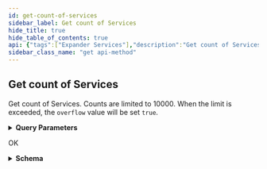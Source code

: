 ```yaml
---
id: get-count-of-services
sidebar_label: Get count of Services
hide_title: true
hide_table_of_contents: true
api: {"tags":["Expander Services"],"description":"Get count of Services. Counts are limited to 10000. When the limit is exceeded, the `overflow` value will be set `true`.","operationId":"getServicesCount","parameters":[{"name":"queryId","in":"query","description":"ID of previously stored query","required":false,"schema":{"type":"string","format":"uuid"}},{"name":"businessUnitId","in":"query","description":"Comma-separated string; Returns only results whose Business Unit's ID falls in the provided list. NOTE: If omitted, the API will return results for all Business Units the user has permissions to view. Cannot be used with businessUnitId! or businessUnitName!.","required":false,"schema":{"maxItems":500,"minItems":0,"uniqueItems":true,"type":"array","items":{"type":"string","format":"uuid"}}},{"name":"businessUnitName","in":"query","description":"Comma-separated string; Returns only results whose Business Unit's Name falls in the provided list. NOTE: If omitted, the API will return results for all Business Units the user has permissions to view. Cannot be used with businessUnitId! or businessUnitName!.","required":false,"schema":{"maxItems":500,"minItems":0,"uniqueItems":true,"type":"array","items":{"type":"string"}}},{"name":"businessUnitId!","in":"query","description":"Comma-separated string; Returns only results whose Business Unit's ID are other than the provided list. NOTE: If omitted, the API will return results for all Business Units the user has permissions to view. Cannot be used with businessUnitId or businessUnitName.","required":false,"schema":{"maxItems":500,"minItems":0,"uniqueItems":true,"type":"array","items":{"type":"string","format":"uuid"}}},{"name":"businessUnitName!","in":"query","description":"Comma-separated string; Returns only results whose Business Unit's Name are other than the provided list. NOTE: If omitted, the API will return results for all Business Units the user has permissions to view. Cannot be used with businessUnitId or businessUnitName.","required":false,"schema":{"maxItems":500,"minItems":0,"uniqueItems":true,"type":"array","items":{"type":"string"}}},{"name":"tagId","in":"query","description":"Comma-separated string; Returns any assets with a tagId in the provided set. Cannot be used with tagId! or tagName!.","required":false,"schema":{"maxItems":500,"minItems":0,"uniqueItems":true,"type":"array","items":{"type":"string","format":"uuid"}}},{"name":"tagName","in":"query","description":"Comma-separated string; Returns any assets with a tagName in the provided set. Cannot be used with tagId! or tagName!.","required":false,"schema":{"maxItems":500,"minItems":0,"uniqueItems":true,"type":"array","items":{"type":"string"}}},{"name":"tagId!","in":"query","description":"Comma-separated string; Returns any assets with a tagId other than the provided set. Cannot be used with tagId or tagName.","required":false,"schema":{"maxItems":500,"minItems":0,"uniqueItems":true,"type":"array","items":{"type":"string","format":"uuid"}}},{"name":"tagName!","in":"query","description":"Comma-separated string; Returns any assets with a tagName other than the provided set. Cannot be used with tagId or tagName.","required":false,"schema":{"maxItems":500,"minItems":0,"uniqueItems":true,"type":"array","items":{"type":"string"}}},{"name":"providerId","in":"query","description":"Comma-separated string; Returns only results that were found on the given providers. Cannot be used with providerName! or providerId!.","required":false,"schema":{"maxItems":500,"minItems":0,"uniqueItems":true,"type":"array","items":{"type":"string"}}},{"name":"providerName","in":"query","description":"Comma-separated string; Returns only results that were found on the given providers. Cannot be used with providerName! or providerId!.","required":false,"schema":{"maxItems":500,"minItems":0,"uniqueItems":true,"type":"array","items":{"type":"string"}}},{"name":"providerId!","in":"query","description":"Comma-separated string; Returns only results that were found on providers other than the given ones. Cannot be used with providerName or providerId.","required":false,"schema":{"maxItems":500,"minItems":0,"uniqueItems":true,"type":"array","items":{"type":"string"}}},{"name":"providerName!","in":"query","description":"Comma-separated string; Returns only results that were found on providers other than the given ones. Cannot be used with providerName or providerId.","required":false,"schema":{"maxItems":500,"minItems":0,"uniqueItems":true,"type":"array","items":{"type":"string"}}},{"name":"classificationId","in":"query","description":"Comma-separated string; Returns records with the specified service classifications. Cannot be used with classificationId!.","required":false,"schema":{"maxItems":500,"minItems":0,"uniqueItems":true,"type":"array","items":{"type":"string"}}},{"name":"classificationId!","in":"query","description":"Comma-separated string; Returns records with service classification other than the ones specified. Cannot be used with classificationId.","required":false,"schema":{"maxItems":500,"minItems":0,"uniqueItems":true,"type":"array","items":{"type":"string"}}},{"name":"ipSearch","in":"query","description":"Search for records with ip values in the specified subnets. Cannot be used with ipSearch!.","required":false,"schema":{"maxItems":500,"minItems":0,"uniqueItems":true,"type":"array","items":{"type":"string"}}},{"name":"ipSearch!","in":"query","description":"Search for records with ip values not in the specified subnets. Cannot be used with ipSearch.","required":false,"schema":{"maxItems":500,"minItems":0,"uniqueItems":true,"type":"array","items":{"type":"string"}}},{"name":"domainSearch","in":"query","description":"Comma-separated string; Search for given domain values via substring match. Surround with quotation marks for an exact search. Cannot be used with domainSearch!.","required":false,"schema":{"maxItems":500,"minItems":0,"uniqueItems":true,"type":"array","items":{"type":"string"}}},{"name":"domainSearch!","in":"query","description":"Comma-separated string; Search for results with domains that do not match (by substring) these values. Surround with quotation marks for an exact search. Cannot be used with domainSearch.","required":false,"schema":{"maxItems":500,"minItems":0,"uniqueItems":true,"type":"array","items":{"type":"string"}}},{"name":"contentSearch","in":"query","description":"Search for assets via content match","required":false,"schema":{"type":"string"}},{"name":"countryCode","in":"query","description":"Comma-separated string of ISO-3166 two character country codes; Returns any assets with an IP located in a country in the provided set. Cannot be used with countryCode!.","required":false,"schema":{"maxItems":500,"minItems":0,"uniqueItems":true,"type":"array","items":{"type":"string"}}},{"name":"countryCode!","in":"query","description":"Comma-separated string of ISO-3166 two character country codes; Returns any assets with an IP located in a country other than in the provided set. Cannot be used with countryCode.","required":false,"schema":{"maxItems":500,"minItems":0,"uniqueItems":true,"type":"array","items":{"type":"string"}}},{"name":"activityStatus","in":"query","description":"Status describing state of the service (Active, Inactive). Cannot be used with activityStatus!.","required":false,"schema":{"maxItems":3,"minItems":0,"uniqueItems":true,"type":"array","items":{"type":"string"}}},{"name":"activityStatus!","in":"query","description":"Status describing state of the service (Active, Inactive). Cannot be used with activityStatus.","required":false,"schema":{"maxItems":3,"minItems":0,"uniqueItems":true,"type":"array","items":{"type":"string"}}},{"name":"discoveryType","in":"query","description":"Describes the way a service was discovered (ColocatedOnIp, DirectlyDiscovered). Cannot be used with discoveryType!.","required":false,"schema":{"maxItems":3,"minItems":0,"uniqueItems":true,"type":"array","items":{"type":"string"}}},{"name":"discoveryType!","in":"query","description":"Describes the way a service was discovered (ColocatedOnIp, DirectlyDiscovered). Cannot be used with discoveryType.","required":false,"schema":{"maxItems":3,"minItems":0,"uniqueItems":true,"type":"array","items":{"type":"string"}}},{"name":"portNumber","in":"query","description":"Comma separated string; Returns assets located on the specified port. Cannot be used with portNumber!.","required":false,"schema":{"maxItems":500,"minItems":0,"uniqueItems":true,"type":"array","items":{"type":"string"}}},{"name":"portNumber!","in":"query","description":"Comma separated string; Returns assets located on a port other than the specified port(s). Cannot be used with portNumber.","required":false,"schema":{"maxItems":500,"minItems":0,"uniqueItems":true,"type":"array","items":{"type":"string"}}},{"name":"cloudManagementStatus","in":"query","description":"Comma-separated string; Returns only services whose cloud management status matches one of the given value(s). Cannot be used with cloudManagementStatus!.","required":false,"schema":{"maxItems":3,"minItems":0,"uniqueItems":true,"type":"array","items":{"type":"string"}}},{"name":"cloudManagementStatus!","in":"query","description":"Comma-separated string; Returns only services whose cloud management status is other than the given value(s). Cannot be used with cloudManagementStatus.","required":false,"schema":{"maxItems":3,"minItems":0,"uniqueItems":true,"type":"array","items":{"type":"string"}}},{"name":"networkType","in":"query","description":"Comma-separated string; Returns only services whose network type matches one of the given value(s). Cannot be used with networkType!.","required":false,"schema":{"maxItems":3,"minItems":0,"uniqueItems":true,"type":"array","items":{"type":"string"}}},{"name":"networkType!","in":"query","description":"Comma-separated string; Returns only services whose network type is other than the given value(s). Cannot be used with networkType.","required":false,"schema":{"maxItems":3,"minItems":0,"uniqueItems":true,"type":"array","items":{"type":"string"}}},{"name":"hostingEnvironment","in":"query","description":"Comma-separated string; Returns only services whose hosting environment (OnPrem, Cloud) matches one of the given value(s). Cannot be used with hostingEnvironment!.","required":false,"schema":{"maxItems":3,"minItems":0,"uniqueItems":true,"type":"array","items":{"type":"string"}}},{"name":"hostingEnvironment!","in":"query","description":"Comma-separated string; Returns only services whose hosting environment (OnPrem, Cloud) is other than the given value(s). Cannot be used with hostingEnvironment.","required":false,"schema":{"maxItems":3,"minItems":0,"uniqueItems":true,"type":"array","items":{"type":"string"}}},{"name":"inferredCveId","in":"query","description":"Comma-separated string; Returns records with the specified inferred CVE IDs.","required":false,"schema":{"maxItems":500,"minItems":0,"uniqueItems":true,"type":"array","items":{"type":"string"}}}],"responses":{"200":{"description":"OK","content":{"application/json":{"schema":{"required":["count","overflow"],"type":"object","properties":{"count":{"type":"integer","format":"int32"},"overflow":{"type":"boolean"}}}}}}},"method":"get","path":"/api/v1/services/services/count","servers":[{"url":"https://expander.expanse.co"}],"security":[{"Bearer":[]}],"securitySchemes":{"ClientCredentials":{"type":"oauth2","description":"For more information on how to retrieve client credentials, visit the Xpanse [TechDocs](https://docs.paloaltonetworks.com/cortex/cortex-xpanse/cortex-xpanse-user-guide/apis-and-integrations-main/expander-apis-and-integrations/expander-apis.html#expander-apis). This is the preferred method for retrieving a JWT for Xpanse APIs. There will be significant customer communications and a lengthy migration period before refresh token support is removed in favor of the client credentials flow.\n\nExchange a `client_id` and `client_secret` for an `access_token` (JWT) that can be passed to all Xpanse APIs. See [Get Access Token from Client Credentials](#operation/getAccessToken) for more info.","flows":{"clientCredentials":{"tokenUrl":"/api/oauth2/RequestToken","scopes":{"scope-xpanse":"access Xpanse APIs"}}}},"RefreshToken-Deprecated":{"type":"apiKey","description":"Xpanse APIs continue to support this JWT retrieval method alongside the preferred client credentials flow. There will be significant customer communications and a lengthy migration period before refresh token support is removed in favor of the client credentials flow.\n\nProvide a valid Xpanse-provided refresh token to access `/api/v1/idToken/`. This route will generate a JWT token that can be used with the other api endpoints.\n\nExample: `Authorization: Bearer <refreshToken>`","name":"Authorization","in":"header"},"Bearer":{"type":"http","description":"To access Xpanse APIs, a valid access token (JWT) must be included in every request\nin the `Authorization` header, which is retrieved by going through the client credentials flow (preferred method of JWT retrieval).\n\nThe value for this header should be `Bearer <access_token>`, where the token is the base64-encoded JSON Web Token returned as the `access_token` field in the client credentials flow.","name":"Authorization","in":"header","scheme":"bearer","bearerFormat":"JWT"}},"info":{"title":"Services","description":"API for interacting with Services on your network","termsOfService":"https://www.paloaltonetworks.com/content/dam/pan/en_US/assets/pdf/legal/palo-alto-networks-end-user-license-agreement-eula.pdf","contact":{"name":"API Support","url":"https://docs.paloaltonetworks.com/cortex/cortex-xpanse/cortex-xpanse-user-guide/apis-and-integrations-main/expander-apis-and-integrations/expander-apis.html#expander-apis","email":"expanse-support@paloaltonetworks.com"},"version":"1.0.0"},"postman":{"name":"Get count of Services","description":{"content":"Get count of Services. Counts are limited to 10000. When the limit is exceeded, the `overflow` value will be set `true`.","type":"text/plain"},"url":{"path":["api","v1","services","services","count"],"host":["{{baseUrl}}"],"query":[{"disabled":false,"description":{"content":"ID of previously stored query","type":"text/plain"},"key":"queryId","value":""},{"disabled":false,"description":{"content":"Comma-separated string; Returns only results whose Business Unit's ID falls in the provided list. NOTE: If omitted, the API will return results for all Business Units the user has permissions to view. Cannot be used with businessUnitId! or businessUnitName!.","type":"text/plain"},"key":"businessUnitId","value":""},{"disabled":false,"description":{"content":"Comma-separated string; Returns only results whose Business Unit's Name falls in the provided list. NOTE: If omitted, the API will return results for all Business Units the user has permissions to view. Cannot be used with businessUnitId! or businessUnitName!.","type":"text/plain"},"key":"businessUnitName","value":""},{"disabled":false,"description":{"content":"Comma-separated string; Returns only results whose Business Unit's ID are other than the provided list. NOTE: If omitted, the API will return results for all Business Units the user has permissions to view. Cannot be used with businessUnitId or businessUnitName.","type":"text/plain"},"key":"businessUnitId!","value":""},{"disabled":false,"description":{"content":"Comma-separated string; Returns only results whose Business Unit's Name are other than the provided list. NOTE: If omitted, the API will return results for all Business Units the user has permissions to view. Cannot be used with businessUnitId or businessUnitName.","type":"text/plain"},"key":"businessUnitName!","value":""},{"disabled":false,"description":{"content":"Comma-separated string; Returns any assets with a tagId in the provided set. Cannot be used with tagId! or tagName!.","type":"text/plain"},"key":"tagId","value":""},{"disabled":false,"description":{"content":"Comma-separated string; Returns any assets with a tagName in the provided set. Cannot be used with tagId! or tagName!.","type":"text/plain"},"key":"tagName","value":""},{"disabled":false,"description":{"content":"Comma-separated string; Returns any assets with a tagId other than the provided set. Cannot be used with tagId or tagName.","type":"text/plain"},"key":"tagId!","value":""},{"disabled":false,"description":{"content":"Comma-separated string; Returns any assets with a tagName other than the provided set. Cannot be used with tagId or tagName.","type":"text/plain"},"key":"tagName!","value":""},{"disabled":false,"description":{"content":"Comma-separated string; Returns only results that were found on the given providers. Cannot be used with providerName! or providerId!.","type":"text/plain"},"key":"providerId","value":""},{"disabled":false,"description":{"content":"Comma-separated string; Returns only results that were found on the given providers. Cannot be used with providerName! or providerId!.","type":"text/plain"},"key":"providerName","value":""},{"disabled":false,"description":{"content":"Comma-separated string; Returns only results that were found on providers other than the given ones. Cannot be used with providerName or providerId.","type":"text/plain"},"key":"providerId!","value":""},{"disabled":false,"description":{"content":"Comma-separated string; Returns only results that were found on providers other than the given ones. Cannot be used with providerName or providerId.","type":"text/plain"},"key":"providerName!","value":""},{"disabled":false,"description":{"content":"Comma-separated string; Returns records with the specified service classifications. Cannot be used with classificationId!.","type":"text/plain"},"key":"classificationId","value":""},{"disabled":false,"description":{"content":"Comma-separated string; Returns records with service classification other than the ones specified. Cannot be used with classificationId.","type":"text/plain"},"key":"classificationId!","value":""},{"disabled":false,"description":{"content":"Search for records with ip values in the specified subnets. Cannot be used with ipSearch!.","type":"text/plain"},"key":"ipSearch","value":""},{"disabled":false,"description":{"content":"Search for records with ip values not in the specified subnets. Cannot be used with ipSearch.","type":"text/plain"},"key":"ipSearch!","value":""},{"disabled":false,"description":{"content":"Comma-separated string; Search for given domain values via substring match. Surround with quotation marks for an exact search. Cannot be used with domainSearch!.","type":"text/plain"},"key":"domainSearch","value":""},{"disabled":false,"description":{"content":"Comma-separated string; Search for results with domains that do not match (by substring) these values. Surround with quotation marks for an exact search. Cannot be used with domainSearch.","type":"text/plain"},"key":"domainSearch!","value":""},{"disabled":false,"description":{"content":"Search for assets via content match","type":"text/plain"},"key":"contentSearch","value":""},{"disabled":false,"description":{"content":"Comma-separated string of ISO-3166 two character country codes; Returns any assets with an IP located in a country in the provided set. Cannot be used with countryCode!.","type":"text/plain"},"key":"countryCode","value":""},{"disabled":false,"description":{"content":"Comma-separated string of ISO-3166 two character country codes; Returns any assets with an IP located in a country other than in the provided set. Cannot be used with countryCode.","type":"text/plain"},"key":"countryCode!","value":""},{"disabled":false,"description":{"content":"Status describing state of the service (Active, Inactive). Cannot be used with activityStatus!.","type":"text/plain"},"key":"activityStatus","value":""},{"disabled":false,"description":{"content":"Status describing state of the service (Active, Inactive). Cannot be used with activityStatus.","type":"text/plain"},"key":"activityStatus!","value":""},{"disabled":false,"description":{"content":"Describes the way a service was discovered (ColocatedOnIp, DirectlyDiscovered). Cannot be used with discoveryType!.","type":"text/plain"},"key":"discoveryType","value":""},{"disabled":false,"description":{"content":"Describes the way a service was discovered (ColocatedOnIp, DirectlyDiscovered). Cannot be used with discoveryType.","type":"text/plain"},"key":"discoveryType!","value":""},{"disabled":false,"description":{"content":"Comma separated string; Returns assets located on the specified port. Cannot be used with portNumber!.","type":"text/plain"},"key":"portNumber","value":""},{"disabled":false,"description":{"content":"Comma separated string; Returns assets located on a port other than the specified port(s). Cannot be used with portNumber.","type":"text/plain"},"key":"portNumber!","value":""},{"disabled":false,"description":{"content":"Comma-separated string; Returns only services whose cloud management status matches one of the given value(s). Cannot be used with cloudManagementStatus!.","type":"text/plain"},"key":"cloudManagementStatus","value":""},{"disabled":false,"description":{"content":"Comma-separated string; Returns only services whose cloud management status is other than the given value(s). Cannot be used with cloudManagementStatus.","type":"text/plain"},"key":"cloudManagementStatus!","value":""},{"disabled":false,"description":{"content":"Comma-separated string; Returns only services whose network type matches one of the given value(s). Cannot be used with networkType!.","type":"text/plain"},"key":"networkType","value":""},{"disabled":false,"description":{"content":"Comma-separated string; Returns only services whose network type is other than the given value(s). Cannot be used with networkType.","type":"text/plain"},"key":"networkType!","value":""},{"disabled":false,"description":{"content":"Comma-separated string; Returns only services whose hosting environment (OnPrem, Cloud) matches one of the given value(s). Cannot be used with hostingEnvironment!.","type":"text/plain"},"key":"hostingEnvironment","value":""},{"disabled":false,"description":{"content":"Comma-separated string; Returns only services whose hosting environment (OnPrem, Cloud) is other than the given value(s). Cannot be used with hostingEnvironment.","type":"text/plain"},"key":"hostingEnvironment!","value":""},{"disabled":false,"description":{"content":"Comma-separated string; Returns records with the specified inferred CVE IDs.","type":"text/plain"},"key":"inferredCveId","value":""}],"variable":[]},"header":[{"key":"Accept","value":"application/json"}],"method":"GET"}}
sidebar_class_name: "get api-method"
---
```



## Get count of Services



Get count of Services. Counts are limited to 10000. When the limit is exceeded, the `overflow` value will be set `true`.

<details style={{"marginBottom":"1rem"}}><summary style={{}}><strong>Query Parameters</strong></summary><div><ul><ParamsItem className={"paramsItem"} param={{"name":"queryId","in":"query","description":"ID of previously stored query","required":false,"schema":{"type":"string","format":"uuid"}}}></ParamsItem><ParamsItem className={"paramsItem"} param={{"name":"businessUnitId","in":"query","description":"Comma-separated string; Returns only results whose Business Unit's ID falls in the provided list. NOTE: If omitted, the API will return results for all Business Units the user has permissions to view. Cannot be used with businessUnitId! or businessUnitName!.","required":false,"schema":{"maxItems":500,"minItems":0,"uniqueItems":true,"type":"array","items":{"type":"string","format":"uuid"}}}}></ParamsItem><ParamsItem className={"paramsItem"} param={{"name":"businessUnitName","in":"query","description":"Comma-separated string; Returns only results whose Business Unit's Name falls in the provided list. NOTE: If omitted, the API will return results for all Business Units the user has permissions to view. Cannot be used with businessUnitId! or businessUnitName!.","required":false,"schema":{"maxItems":500,"minItems":0,"uniqueItems":true,"type":"array","items":{"type":"string"}}}}></ParamsItem><ParamsItem className={"paramsItem"} param={{"name":"businessUnitId!","in":"query","description":"Comma-separated string; Returns only results whose Business Unit's ID are other than the provided list. NOTE: If omitted, the API will return results for all Business Units the user has permissions to view. Cannot be used with businessUnitId or businessUnitName.","required":false,"schema":{"maxItems":500,"minItems":0,"uniqueItems":true,"type":"array","items":{"type":"string","format":"uuid"}}}}></ParamsItem><ParamsItem className={"paramsItem"} param={{"name":"businessUnitName!","in":"query","description":"Comma-separated string; Returns only results whose Business Unit's Name are other than the provided list. NOTE: If omitted, the API will return results for all Business Units the user has permissions to view. Cannot be used with businessUnitId or businessUnitName.","required":false,"schema":{"maxItems":500,"minItems":0,"uniqueItems":true,"type":"array","items":{"type":"string"}}}}></ParamsItem><ParamsItem className={"paramsItem"} param={{"name":"tagId","in":"query","description":"Comma-separated string; Returns any assets with a tagId in the provided set. Cannot be used with tagId! or tagName!.","required":false,"schema":{"maxItems":500,"minItems":0,"uniqueItems":true,"type":"array","items":{"type":"string","format":"uuid"}}}}></ParamsItem><ParamsItem className={"paramsItem"} param={{"name":"tagName","in":"query","description":"Comma-separated string; Returns any assets with a tagName in the provided set. Cannot be used with tagId! or tagName!.","required":false,"schema":{"maxItems":500,"minItems":0,"uniqueItems":true,"type":"array","items":{"type":"string"}}}}></ParamsItem><ParamsItem className={"paramsItem"} param={{"name":"tagId!","in":"query","description":"Comma-separated string; Returns any assets with a tagId other than the provided set. Cannot be used with tagId or tagName.","required":false,"schema":{"maxItems":500,"minItems":0,"uniqueItems":true,"type":"array","items":{"type":"string","format":"uuid"}}}}></ParamsItem><ParamsItem className={"paramsItem"} param={{"name":"tagName!","in":"query","description":"Comma-separated string; Returns any assets with a tagName other than the provided set. Cannot be used with tagId or tagName.","required":false,"schema":{"maxItems":500,"minItems":0,"uniqueItems":true,"type":"array","items":{"type":"string"}}}}></ParamsItem><ParamsItem className={"paramsItem"} param={{"name":"providerId","in":"query","description":"Comma-separated string; Returns only results that were found on the given providers. Cannot be used with providerName! or providerId!.","required":false,"schema":{"maxItems":500,"minItems":0,"uniqueItems":true,"type":"array","items":{"type":"string"}}}}></ParamsItem><ParamsItem className={"paramsItem"} param={{"name":"providerName","in":"query","description":"Comma-separated string; Returns only results that were found on the given providers. Cannot be used with providerName! or providerId!.","required":false,"schema":{"maxItems":500,"minItems":0,"uniqueItems":true,"type":"array","items":{"type":"string"}}}}></ParamsItem><ParamsItem className={"paramsItem"} param={{"name":"providerId!","in":"query","description":"Comma-separated string; Returns only results that were found on providers other than the given ones. Cannot be used with providerName or providerId.","required":false,"schema":{"maxItems":500,"minItems":0,"uniqueItems":true,"type":"array","items":{"type":"string"}}}}></ParamsItem><ParamsItem className={"paramsItem"} param={{"name":"providerName!","in":"query","description":"Comma-separated string; Returns only results that were found on providers other than the given ones. Cannot be used with providerName or providerId.","required":false,"schema":{"maxItems":500,"minItems":0,"uniqueItems":true,"type":"array","items":{"type":"string"}}}}></ParamsItem><ParamsItem className={"paramsItem"} param={{"name":"classificationId","in":"query","description":"Comma-separated string; Returns records with the specified service classifications. Cannot be used with classificationId!.","required":false,"schema":{"maxItems":500,"minItems":0,"uniqueItems":true,"type":"array","items":{"type":"string"}}}}></ParamsItem><ParamsItem className={"paramsItem"} param={{"name":"classificationId!","in":"query","description":"Comma-separated string; Returns records with service classification other than the ones specified. Cannot be used with classificationId.","required":false,"schema":{"maxItems":500,"minItems":0,"uniqueItems":true,"type":"array","items":{"type":"string"}}}}></ParamsItem><ParamsItem className={"paramsItem"} param={{"name":"ipSearch","in":"query","description":"Search for records with ip values in the specified subnets. Cannot be used with ipSearch!.","required":false,"schema":{"maxItems":500,"minItems":0,"uniqueItems":true,"type":"array","items":{"type":"string"}}}}></ParamsItem><ParamsItem className={"paramsItem"} param={{"name":"ipSearch!","in":"query","description":"Search for records with ip values not in the specified subnets. Cannot be used with ipSearch.","required":false,"schema":{"maxItems":500,"minItems":0,"uniqueItems":true,"type":"array","items":{"type":"string"}}}}></ParamsItem><ParamsItem className={"paramsItem"} param={{"name":"domainSearch","in":"query","description":"Comma-separated string; Search for given domain values via substring match. Surround with quotation marks for an exact search. Cannot be used with domainSearch!.","required":false,"schema":{"maxItems":500,"minItems":0,"uniqueItems":true,"type":"array","items":{"type":"string"}}}}></ParamsItem><ParamsItem className={"paramsItem"} param={{"name":"domainSearch!","in":"query","description":"Comma-separated string; Search for results with domains that do not match (by substring) these values. Surround with quotation marks for an exact search. Cannot be used with domainSearch.","required":false,"schema":{"maxItems":500,"minItems":0,"uniqueItems":true,"type":"array","items":{"type":"string"}}}}></ParamsItem><ParamsItem className={"paramsItem"} param={{"name":"contentSearch","in":"query","description":"Search for assets via content match","required":false,"schema":{"type":"string"}}}></ParamsItem><ParamsItem className={"paramsItem"} param={{"name":"countryCode","in":"query","description":"Comma-separated string of ISO-3166 two character country codes; Returns any assets with an IP located in a country in the provided set. Cannot be used with countryCode!.","required":false,"schema":{"maxItems":500,"minItems":0,"uniqueItems":true,"type":"array","items":{"type":"string"}}}}></ParamsItem><ParamsItem className={"paramsItem"} param={{"name":"countryCode!","in":"query","description":"Comma-separated string of ISO-3166 two character country codes; Returns any assets with an IP located in a country other than in the provided set. Cannot be used with countryCode.","required":false,"schema":{"maxItems":500,"minItems":0,"uniqueItems":true,"type":"array","items":{"type":"string"}}}}></ParamsItem><ParamsItem className={"paramsItem"} param={{"name":"activityStatus","in":"query","description":"Status describing state of the service (Active, Inactive). Cannot be used with activityStatus!.","required":false,"schema":{"maxItems":3,"minItems":0,"uniqueItems":true,"type":"array","items":{"type":"string"}}}}></ParamsItem><ParamsItem className={"paramsItem"} param={{"name":"activityStatus!","in":"query","description":"Status describing state of the service (Active, Inactive). Cannot be used with activityStatus.","required":false,"schema":{"maxItems":3,"minItems":0,"uniqueItems":true,"type":"array","items":{"type":"string"}}}}></ParamsItem><ParamsItem className={"paramsItem"} param={{"name":"discoveryType","in":"query","description":"Describes the way a service was discovered (ColocatedOnIp, DirectlyDiscovered). Cannot be used with discoveryType!.","required":false,"schema":{"maxItems":3,"minItems":0,"uniqueItems":true,"type":"array","items":{"type":"string"}}}}></ParamsItem><ParamsItem className={"paramsItem"} param={{"name":"discoveryType!","in":"query","description":"Describes the way a service was discovered (ColocatedOnIp, DirectlyDiscovered). Cannot be used with discoveryType.","required":false,"schema":{"maxItems":3,"minItems":0,"uniqueItems":true,"type":"array","items":{"type":"string"}}}}></ParamsItem><ParamsItem className={"paramsItem"} param={{"name":"portNumber","in":"query","description":"Comma separated string; Returns assets located on the specified port. Cannot be used with portNumber!.","required":false,"schema":{"maxItems":500,"minItems":0,"uniqueItems":true,"type":"array","items":{"type":"string"}}}}></ParamsItem><ParamsItem className={"paramsItem"} param={{"name":"portNumber!","in":"query","description":"Comma separated string; Returns assets located on a port other than the specified port(s). Cannot be used with portNumber.","required":false,"schema":{"maxItems":500,"minItems":0,"uniqueItems":true,"type":"array","items":{"type":"string"}}}}></ParamsItem><ParamsItem className={"paramsItem"} param={{"name":"cloudManagementStatus","in":"query","description":"Comma-separated string; Returns only services whose cloud management status matches one of the given value(s). Cannot be used with cloudManagementStatus!.","required":false,"schema":{"maxItems":3,"minItems":0,"uniqueItems":true,"type":"array","items":{"type":"string"}}}}></ParamsItem><ParamsItem className={"paramsItem"} param={{"name":"cloudManagementStatus!","in":"query","description":"Comma-separated string; Returns only services whose cloud management status is other than the given value(s). Cannot be used with cloudManagementStatus.","required":false,"schema":{"maxItems":3,"minItems":0,"uniqueItems":true,"type":"array","items":{"type":"string"}}}}></ParamsItem><ParamsItem className={"paramsItem"} param={{"name":"networkType","in":"query","description":"Comma-separated string; Returns only services whose network type matches one of the given value(s). Cannot be used with networkType!.","required":false,"schema":{"maxItems":3,"minItems":0,"uniqueItems":true,"type":"array","items":{"type":"string"}}}}></ParamsItem><ParamsItem className={"paramsItem"} param={{"name":"networkType!","in":"query","description":"Comma-separated string; Returns only services whose network type is other than the given value(s). Cannot be used with networkType.","required":false,"schema":{"maxItems":3,"minItems":0,"uniqueItems":true,"type":"array","items":{"type":"string"}}}}></ParamsItem><ParamsItem className={"paramsItem"} param={{"name":"hostingEnvironment","in":"query","description":"Comma-separated string; Returns only services whose hosting environment (OnPrem, Cloud) matches one of the given value(s). Cannot be used with hostingEnvironment!.","required":false,"schema":{"maxItems":3,"minItems":0,"uniqueItems":true,"type":"array","items":{"type":"string"}}}}></ParamsItem><ParamsItem className={"paramsItem"} param={{"name":"hostingEnvironment!","in":"query","description":"Comma-separated string; Returns only services whose hosting environment (OnPrem, Cloud) is other than the given value(s). Cannot be used with hostingEnvironment.","required":false,"schema":{"maxItems":3,"minItems":0,"uniqueItems":true,"type":"array","items":{"type":"string"}}}}></ParamsItem><ParamsItem className={"paramsItem"} param={{"name":"inferredCveId","in":"query","description":"Comma-separated string; Returns records with the specified inferred CVE IDs.","required":false,"schema":{"maxItems":500,"minItems":0,"uniqueItems":true,"type":"array","items":{"type":"string"}}}}></ParamsItem></ul></div></details><div><ApiTabs><TabItem label={"200"} value={"200"}><div>

OK

</div><div><details style={{}}><summary style={{"textAlign":"left"}}><strong>Schema</strong></summary><div style={{"textAlign":"left","marginLeft":"1rem"}}></div><ul style={{"marginLeft":"1rem"}}><SchemaItem collapsible={false} name={"count"} required={true} schemaDescription={undefined} schemaName={"int32"} qualifierMessage={undefined}></SchemaItem><SchemaItem collapsible={false} name={"overflow"} required={true} schemaDescription={undefined} schemaName={"boolean"} qualifierMessage={undefined}></SchemaItem></ul></details></div></TabItem></ApiTabs></div>
      